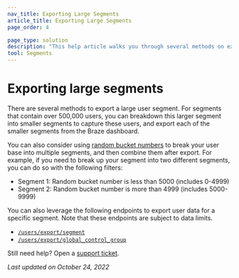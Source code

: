 ```yaml
---
nav_title: Exporting Large Segments
article_title: Exporting Large Segments
page_order: 4

page_type: solution
description: "This help article walks you through several methods on exporting large user segments."
tool: Segments
---
```


# Exporting large segments

There are several methods to export a large user segment. For segments that contain over 500,000 users, you can breakdown this larger segment into smaller segments to capture these users, and export each of the smaller segments from the Braze dashboard. 

You can also consider using [random bucket numbers]({{site.baseurl}}/user_guide/engagement_tools/campaigns/ideas_and_strategies/ab_testing_with_random_buckets/#step-1-segment-your-users-by-the-random-bucket-attribute) to break your user base into multiple segments, and then combine them after export. For example, if you need to break up your segment into two different segments, you can do so with the following filters:
- Segment 1: Random bucket number is less than 5000 (includes 0-4999)
- Segment 2: Random bucket number is more than 4999 (includes 5000-9999)

You can also leverage the following endpoints to export user data for a specific segment. Note that these endpoints are subject to data limits.
- [`/users/export/segment`]({{site.baseurl}}/api/endpoints/export/user_data/post_users_segment/)
- [`/users/export/global_control_group`]({{site.baseurl}}/api/endpoints/export/user_data/post_users_global_control_group/)

Still need help? Open a [support ticket]({{site.baseurl}}/braze_support/).

_Last updated on October 24, 2022_
